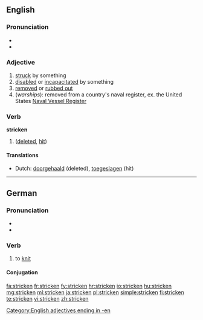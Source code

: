 {{wikipedia|dab=stricken}}
==English==

===Pronunciation===
* {{IPA|/ˈstɻɪkən/}}
* {{audio|En-us-stricken.ogg|Audio (US)}}

===Adjective===
{{en-adj}}

# [[struck]] by something
# [[disabled]] or [[incapacitated]] by something
# [[removed]] or [[rubbed out]]
# (''warships''): removed from a country's naval register, ex. the United States [[w:Naval Vessel Register|Naval Vessel Register]]

===Verb===
'''stricken'''

# {{past participle of| to [[strike]]}} ([[deleted]], [[hit]])

====Translations====
* Dutch: [[doorgehaald]] (deleted), [[toegeslagen]] (hit)

[[Category:English adjectives ending in -en]]

----

==German==

===Pronunciation===
* {{IPA|/ˈʃtʀɪkŋ̩/|/ˈʃtʀɪkən/|lang=de}}
* {{audio|De-at-stricken.ogg|Audio (Austria)}}

===Verb===
{{infl|de|verb}}

# to [[knit]]

====Conjugation====
{{de-conj-weak|strick|gestrickt|h}}

[[fa:stricken]]
[[fr:stricken]]
[[fy:stricken]]
[[hr:stricken]]
[[io:stricken]]
[[hu:stricken]]
[[mg:stricken]]
[[ml:stricken]]
[[ja:stricken]]
[[pl:stricken]]
[[simple:stricken]]
[[fi:stricken]]
[[te:stricken]]
[[vi:stricken]]
[[zh:stricken]]